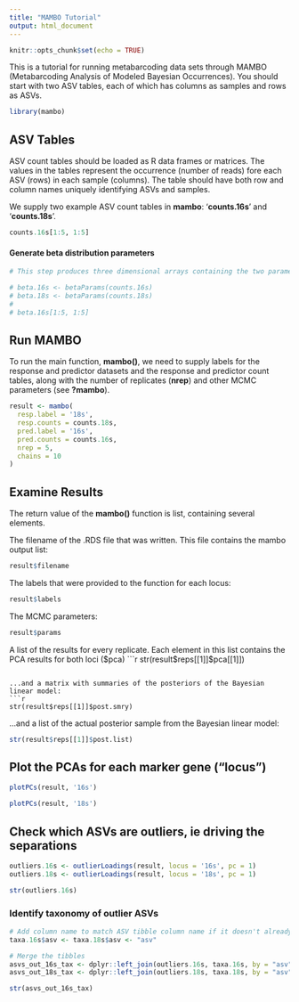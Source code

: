 ```yaml
---
title: "MAMBO Tutorial"
output: html_document
---
```


```r
knitr::opts_chunk$set(echo = TRUE)
```

This is a tutorial for running metabarcoding data sets through MAMBO (Metabarcoding Analysis of Modeled Bayesian Occurrences). You should start with two ASV tables, each of which has columns as samples and rows as ASVs.

```r
library(mambo)
```

## ASV Tables

ASV count tables should be loaded as R data frames or matrices. The values in the tables represent the occurrence (number of reads) fore each ASV (rows) in each sample (columns). The table should have both row and column names uniquely identifying ASVs and samples.

We supply two example ASV count tables in **mambo**: '**counts.16s**' and '**counts.18s**'.
```r
counts.16s[1:5, 1:5]
```

#### Generate beta distribution parameters
```r
# This step produces three dimensional arrays containing the two parameters of a beta distribution derived from the ASV read counts and the total number of reads for each sample. The first dimension gives the samples. The second dimension gives the ASVs. The third dimension are the two beta parameters.

# beta.16s <- betaParams(counts.16s)
# beta.18s <- betaParams(counts.18s)
# 
# beta.16s[1:5, 1:5]
```

## Run MAMBO 

To run the main function, **mambo()**, we need to supply labels for the response and predictor datasets and the response and predictor count tables, along with the number of replicates (**nrep**) and other MCMC parameters (see **?mambo**).  
```r
result <- mambo(
  resp.label = '18s', 
  resp.counts = counts.18s, 
  pred.label = '16s', 
  pred.counts = counts.16s, 
  nrep = 5, 
  chains = 10
)
```

## Examine Results

The return value of the **mambo()** function is list, containing several elements.  

The filename of the .RDS file that was written. This file contains the mambo output list: 
```r
result$filename
```

The labels that were provided to the function for each locus:
```r
result$labels
```

The MCMC parameters:
```r
result$params
```

A list of the results for every replicate.  Each element in this list contains the PCA results for both loci ($pca)
```r
str(result$reps[[1]]$pca[[1]])
```

...and a matrix with summaries of the posteriors of the Bayesian linear model:
```r
str(result$reps[[1]]$post.smry)
```

...and a list of the actual posterior sample from the Bayesian linear model:
```r
str(result$reps[[1]]$post.list)
```

## Plot the PCAs for each marker gene ("locus")
```r
plotPCs(result, '16s')
```

```r
plotPCs(result, '18s')
```

## Check which ASVs are outliers, ie driving the separations
```r
outliers.16s <- outlierLoadings(result, locus = '16s', pc = 1)
outliers.18s <- outlierLoadings(result, locus = '18s', pc = 1)

str(outliers.16s)
```

### Identify taxonomy of outlier ASVs
```r
# Add column name to match ASV tibble column name if it doesn't already
taxa.16s$asv <- taxa.18s$asv <- "asv"

# Merge the tibbles
asvs_out_16s_tax <- dplyr::left_join(outliers.16s, taxa.16s, by = "asv")
asvs_out_18s_tax <- dplyr::left_join(outliers.18s, taxa.18s, by = "asv")

str(asvs_out_16s_tax)
```

